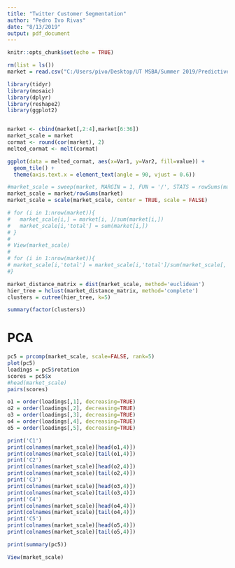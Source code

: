 ```yaml
---
title: "Twitter Customer Segmentation"
author: "Pedro Ivo Rivas"
date: "8/13/2019"
output: pdf_document
---
```


```r
knitr::opts_chunk$set(echo = TRUE)
```

```r
rm(list = ls())
market = read.csv("C:/Users/pivo/Desktop/UT MSBA/Summer 2019/Predictive Models/STA380/data/social_marketing.csv", row.names=1)

library(tidyr)
library(mosaic)
library(dplyr)
library(reshape2)
library(ggplot2)


market <- cbind(market[,2:4],market[6:36])
market_scale = market
cormat <- round(cor(market), 2)
melted_cormat <- melt(cormat)

ggplot(data = melted_cormat, aes(x=Var1, y=Var2, fill=value)) +
  geom_tile() +
  theme(axis.text.x = element_text(angle = 90, vjust = 0.6))

#market_scale = sweep(market, MARGIN = 1, FUN = '/', STATS = rowSums(market[,]))
market_scale = market/rowSums(market)
market_scale = scale(market_scale, center = TRUE, scale = FALSE)

# for (i in 1:nrow(market)){
#   market_scale[i,] = market[i, ]/sum(market[i,])
#   market_scale[i,'total'] = sum(market[i,])
# }
# 
# View(market_scale)
# 
# for (i in 1:nrow(market)){
# market_scale[i,'total'] = market_scale[i,'total']/sum(market_scale[,'total'])
#}

market_distance_matrix = dist(market_scale, method='euclidean')
hier_tree = hclust(market_distance_matrix, method='complete')
clusters = cutree(hier_tree, k=5)

summary(factor(clusters))
```

# PCA

```r
pc5 = prcomp(market_scale, scale=FALSE, rank=5)
plot(pc5)
loadings = pc5$rotation
scores = pc5$x
#head(market_scale)
pairs(scores)

```

```r
o1 = order(loadings[,1], decreasing=TRUE)
o2 = order(loadings[,2], decreasing=TRUE)
o3 = order(loadings[,3], decreasing=TRUE)
o4 = order(loadings[,4], decreasing=TRUE)
o5 = order(loadings[,5], decreasing=TRUE)

print('C1')
print(colnames(market_scale)[head(o1,4)])
print(colnames(market_scale)[tail(o1,4)])
print('C2')
print(colnames(market_scale)[head(o2,4)])
print(colnames(market_scale)[tail(o2,4)])
print('C3')
print(colnames(market_scale)[head(o3,4)])
print(colnames(market_scale)[tail(o3,4)])
print('C4')
print(colnames(market_scale)[head(o4,4)])
print(colnames(market_scale)[tail(o4,4)])
print('C5')
print(colnames(market_scale)[head(o5,4)])
print(colnames(market_scale)[tail(o5,4)])

```

```r
print(summary(pc5))
```

```r
View(market_scale)
```

